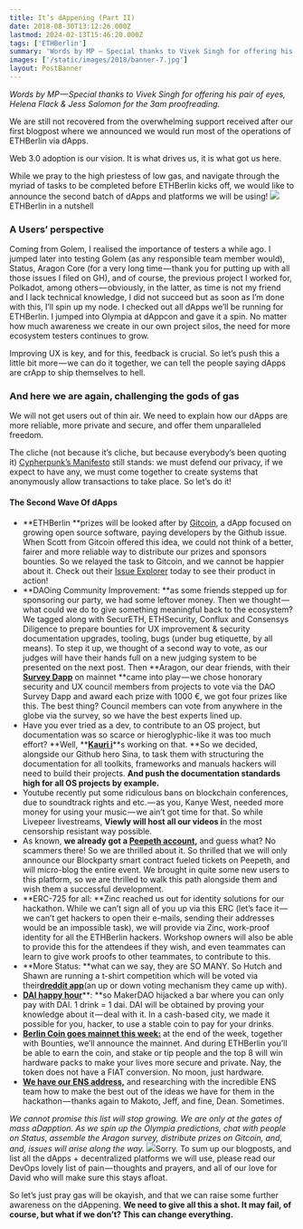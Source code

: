 ```yaml
---
title: It’s dAppening (Part II)
date: 2018-08-30T13:12:26.000Z
lastmod: 2024-02-13T15:46:20.000Z
tags: ['ETHBerlin']
summary: 'Words by MP — Special thanks to Vivek Singh for offering his pair of eyes, Helena Flack & Jess Salomon for the 3am proof-reading.'
images: ['/static/images/2018/banner-7.jpg']
layout: PostBanner
---
```


_Words by MP — Special thanks to Vivek Singh for offering his pair of eyes, Helena Flack & Jess Salomon for the 3am proofreading._

We are still not recovered from the overwhelming support received after our first blogpost where we announced we would run most of the operations of ETHBerlin via dApps.

Web 3.0 adoption is our vision. It is what drives us, it is what got us here.

While we pray to the high priestess of low gas, and navigate through the myriad of tasks to be completed before ETHBerlin kicks off, we would like to announce the second batch of dApps and platforms we will be using!
![](https://cdn-images-1.medium.com/max/800/1*1P0ENZPnswusR-Y63K3J6Q.jpeg)ETHBerlin in a nutshell

### **A Users’ perspective**

Coming from Golem, I realised the importance of testers a while ago. I jumped later into testing Golem (as any responsible team member would), Status, Aragon Core (for a very long time — thank you for putting up with all those issues I filed on GH), and of course, the previous project I worked for, Polkadot, among others — obviously, in the latter, as time is not my friend and I lack technical knowledge, I did not succeed but as soon as I’m done with this, I’ll spin up my node. I checked out all dApps we’ll be running for ETHBerlin. I jumped into Olympia at dAppcon and gave it a spin. No matter how much awareness we create in our own project silos, the need for more ecosystem testers continues to grow.

Improving UX is key, and for this, feedback is crucial. So let’s push this a little bit more — we can do it together, we can tell the people saying dApps are crApp to ship themselves to hell.

### **And here we are again, challenging the gods of gas**

We will not get users out of thin air. We need to explain how our dApps are more reliable, more private and secure, and offer them unparalleled freedom.

The cliche (not because it’s cliche, but because everybody’s been quoting it) [Cypherpunk’s Manifesto](https://www.activism.net/cypherpunk/manifesto.html) still stands: we must defend our privacy, if we expect to have any, we must come together to create systems that anonymously allow transactions to take place. So let’s do it!

#### **The Second Wave Of dApps**

- **ETHBerlin **prizes will be looked after by [Gitcoin](http://gitcoin.co/), a dApp focused on growing open source software, paying developers by the Github issue. When Scott from Gitcoin offered this idea, we could not think of a better, fairer and more reliable way to distribute our prizes and sponsors bounties. So we relayed the task to Gitcoin, and we cannot be happier about it. Check out their [Issue Explorer](http://gitcoin.co/explorer) today to see their product in action!
- **DAOing Community Improvement: **as some friends stepped up for sponsoring our party, we had some leftover money. Then we thought — what could we do to give something meaningful back to the ecosystem? We tagged along with SecurETH, ETHSecurity, Conflux and Consensys Diligence to prepare bounties for UX improvement & security documentation upgrades, tooling, bugs (under bug etiquette, by all means). To step it up, we thought of a second way to vote, as our judges will have their hands full on a new judging system to be presented on the next post. Then **Aragon, our dear friends, with their **[**Survey Dapp**](https://blog.aragon.org/aragon-launches-survey-app-on-mainnet-ed5eefeb66f5/)** on mainnet **came into play — we chose honorary security and UX council members from projects to vote via the DAO Survey Dapp and award each prize with 1000 €, we got four prizes like this. The best thing? Council members can vote from anywhere in the globe via the survey, so we have the best experts lined up.
- Have you ever tried as a dev, to contribute to an OS project, but documentation was so scarce or hieroglyphic-like it was too much effort? **Well, **[**Kauri i**](http://kauri.io/)**s working on that. **So we decided, alongside our Github hero Sina, to task them with structuring the documentation for all toolkits, frameworks and manuals hackers will need to build their projects. **And push the documentation standards high for all OS projects by example.**
- Youtube recently put some ridiculous bans on blockchain conferences, due to soundtrack rights and etc. — as you, Kanye West, needed more money for using your music — we ain’t got time for that. So while Livepeer livestreams, **Viewly will host all our videos i**n the most censorship resistant way possible.
- As known, **we already got a **[**Peepeth account**](https://peepeth.com/ethberlin)**,** and guess what? No scammers there! So we are thrilled about it. So thrilled that we will only announce our Blockparty smart contract fueled tickets on Peepeth, and will micro-blog the entire event. We brought in quite some new users to this platform, so we are thrilled to walk this path alongside them and wish them a successful development.
- **ERC-725 for all: **Zinc reached us out for identity solutions for our hackathon. While we can’t sign all of you up via this ERC (let’s face it — we can’t get hackers to open their e-mails, sending their addresses would be an impossible task), we will provide via Zinc, work-proof identity for all the ETHBerlin hackers. Workshop owners will also be able to provide this for the attendees if they wish, and even teammates can learn to give work proofs to other teammates, to contribute to this.
- **More Status: **what can we say, they are SO MANY. So Hutch and Shawn are running a t-shirt competition which will be voted via their[**dreddit app**](https://github.com/status-im/dreddit-dapp)(an up or down voting mechanism they came up with).
- [**DAI happy hour**](https://dai.makerdao.com/)**: **so MakerDAO hijacked a bar where you can only pay with DAI. 1 drink = 1 dai. DAI will be obtained by proving your knowledge about it — deal with it. In a cash-based city, we made it possible for you, hacker, to use a stable coin to pay for your drinks.
- [**Berlin Coin goes mainnet this week:**](http://bounties.network) at the end of the week, together with Bounties, we’ll announce the mainnet. And during ETHBerlin you’ll be able to earn the coin, and stake or tip people and the top 8 will win hardware packs to make your lives more secure and private. Nay, the token does not have a FIAT conversion. No moon, just hardware.
- [**We have our ENS address,**](http://ens.domains) and researching with the incredible ENS team how to make the best out of the ideas we have for them in the hackathon — thanks again to Makoto, Jeff, and fine, Dean. Sometimes.

_We cannot promise this list will stop growing. We are only at the gates of mass aDapption. As we spin up the Olympia predictions, chat with people on Status, assemble the Aragon survey, distribute prizes on Gitcoin, and, and, issues will arise along the way._
![](https://cdn-images-1.medium.com/max/800/1*xOe90cxmXaO1vmXvVeiB8g.jpeg)Sorry.
To sum up our blogposts, and list all the dApps + decentralized platforms we will use, please read our DevOps lovely list of pain — thoughts and prayers, and all of our love for David who will make sure this stays afloat.

So let’s just pray gas will be okayish, and that we can raise some further awareness on the dAppening. **We need to give all this a shot. It may fail, of course, but what if we don’t? This can change everything.**
